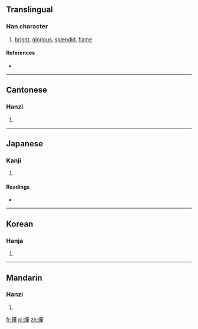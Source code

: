 {{also|烨|爗}}
==Translingual==

===Han character===
{{Han char|rn=86|rad=火|as=12|sn=16|four=9485<sub>4</sub>|canj=火廿一十 (FTMJ)}}

# [[bright]], [[glorious]], [[splendid]], [[flame]]

====References====
* {{Han ref|kx=0682.030|dkj=19390|hdz=32222.080|uh=71C1|ud=29121|bh=EA4D|bd=59981}}

----

==Cantonese==

===Hanzi===
{{yue-hanzi|jyut=|y=yip6|sim=烨}}

# {{defn|lang=yue|sort=火12}}

----

==Japanese==

===Kanji===
{{ja-kanji|grade=|rs=火12}}

# {{defn|lang=ja|sort=火12}}

====Readings====
* {{ja-readings|on=[[よう]] (yō), [[ゆう]] (yū), [[おう]] (ō)|kun=[[さかん]] (sakan)}}

----

==Korean==

===Hanja===
{{ko-hanja|hangeul=엽|eumhun=|rv=yeop|mr=yŏp|y=yep}}

# {{defn|lang=ko|sort=火12}}

----

==Mandarin==

===Hanzi===
{{cmn-hanzi|sim=烨|pin=[[xún]] ([[xun2]]), [[yè]] ([[ye4]])|wg=hsün<sup>2</sup>, yeh<sup>4</sup>}}

# {{defn|lang=cmn|sort=火12}}

[[fr:燁]]
[[pl:燁]]
[[zh:燁]]